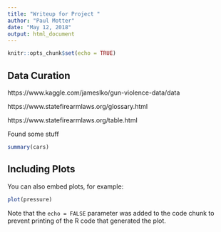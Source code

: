 ```yaml
---
title: "Writeup for Project "
author: "Paul Motter"
date: "May 12, 2018"
output: html_document
---
```


```r
knitr::opts_chunk$set(echo = TRUE)
```

## Data Curation

https://www.kaggle.com/jameslko/gun-violence-data/data

https://www.statefirearmlaws.org/glossary.html 

https://www.statefirearmlaws.org/table.html

Found some stuff



```r
summary(cars)
```

## Including Plots

You can also embed plots, for example:

```r
plot(pressure)
```

Note that the `echo = FALSE` parameter was added to the code chunk to prevent printing of the R code that generated the plot.
